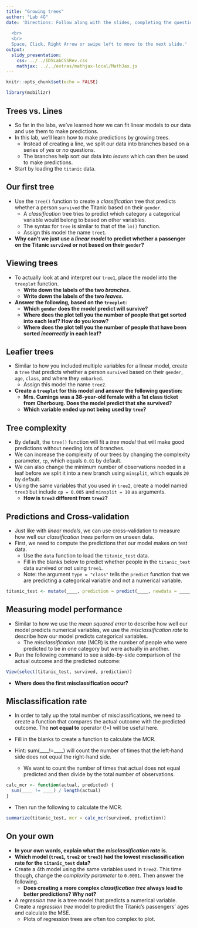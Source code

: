```yaml
---
title: "Growing trees"
author: "Lab 4G"
date: 'Directions: Follow along with the slides, completing the questions in <font color=#25679E><b>blue</b></font> on your computer, and answering the questions in **red** in your journal.  
  
  <br>
  <br>
  Space, Click, Right Arrow or swipe left to move to the next slide.'
output: 
  slidy_presentation: 
    css: ../../IDSLabCSSRev.css
    mathjax: ../../extras/mathjax-local/MathJax.js
---
```


```r
knitr::opts_chunk$set(echo = FALSE)
```

```r
library(mobilizr)
```

## Trees vs. Lines

- So far in the labs, we've learned how we can fit linear models to our data and use them to make predictions.
- In this lab, we'll learn how to make predictions by growing trees.
    - Instead of creating a line, we split our data into branches based on a series of _yes_ or _no_ questions.
    - The branches help sort our data into _leaves_ which can then be used to make predictions.
- <span class="blue">Start by loading the `titanic` data.</span>


## Our first tree

- <span class="blue">Use the `tree()` function to create a _classification_ tree that predicts whether a person `survived` the Titanic based on their `gender`.</span>
    - A _classification_ tree tries to predict which category a categorical variable would belong to based on other variables.
    - The syntax for `tree` is similar to that of the `lm()` function.
    - <span class="blue">Assign this model the name `tree1`.</span>

- **Why can't we just use a _linear model_ to predict whether a passenger on the Titanic `survived` or not based on their `gender`?**


## Viewing trees

- <span class="blue">To actually look at and interpret our `tree1`, place the model into the `treeplot` function.</span>
    - **Write down the labels of the two _branches_.**
    - **Write down the labels of the two _leaves_.**
- **Answer the following, based on the `treeplot`:**
    - **Which `gender` does the model predict will survive?**
    - **Where does the plot tell you the number of people that get sorted into each leaf? How do you know?**
    - **Where does the plot tell you the number of people that have been sorted _incorrectly_ in each leaf?**


## Leafier trees

- <span class="blue">Similar to how you included multiple variables for a linear model, create a `tree` that predicts whether a person `survived` based on their `gender`, `age`, `class`, and where they `embarked`.</span>
    - <span class="blue">Assign this model the name `tree2`.</span>
- **Create a `treeplot` for this model and answer the following question:**
    - **Mrs. Cumings was a 38-year-old female with a 1st class ticket from Cherbourg. Does the model predict that she survived?**
    - **Which variable ended up not being used by `tree`?**


## Tree complexity

- By default, the `tree()` function will fit a _tree model_ that will make good predictions without needing lots of branches.
- We can increase the complexity of our trees by changing the complexity parameter, `cp`, which equals `0.01` by default.
- We can also change the minimum number of observations needed in a leaf before we split it into a new branch using `minsplit`, which equals `20` by default.
- <span class="blue">Using the same variables that you used in `tree2`, create a model named `tree3` but include `cp = 0.005` and `minsplit = 10` as arguments.</span>
    - **How is `tree3` different from `tree2`?**

## Predictions and Cross-validation

- Just like with _linear models_, we can use cross-validation to measure how well our _classification trees_ perform on unseen data.
- First, we need to compute the predictions that our model makes on test data.
    - <span class="blue">Use the `data` function to load the `titanic_test` data.</span>
    - <span class="blue">Fill in the blanks below to predict whether people in the `titanic_test` data survived or not using `tree1`.</span>
    - Note: the argument `type = "class"` tells the `predict` function that we are predicting a categorical variable and not a numerical variable.

```r
titanic_test <- mutate(____, prediction = predict(____, newdata = ____, type = "class"))
```


## Measuring model performance

- Similar to how we use the _mean squared error_ to describe how well our model predicts numerical variables, we use the _misclassification rate_ to describe how our model predicts categorical variables.
    - The _misclassification rate_ (MCR) is the number of people who were predicted to be in one category but were actually in another.
    
- <span class="blue">Run the following command to see a side-by-side comparison of the actual outcome and the predicted outcome:</span>

```r
View(select(titanic_test, survived, prediction))
```

- **Where does the first misclassification occur?**

## Misclassification rate

- In order to tally up the total number of misclassifications, we need to create a function that compares the actual outcome with the predicted outcome. The <b>not equal to</b> operator (!=) will be useful here.

- <span class="blue">Fill in the blanks to create a function to calculate the MCR.</span>

 - Hint: sum(____!=____) will count the number of times that the left-hand side does not equal the right-hand side.
    - We want to count the number of times that actual does not equal predicted and then divide by the total number of observations.


```r
calc_mcr <- function(actual, predicted) {
  sum(____ != ____) / length(actual)
}
```

- <span class="blue">Then run the following to calculate the MCR.</span>

```r
summarize(titanic_test, mcr = calc_mcr(survived, prediction))
```


## On your own

- **In your own words, explain what the _misclassification rate_ is.**
- **Which model (`tree1`, `tree2` or `tree3`) had the lowest misclassification rate for the `titanic_test` data?**
- <span class="blue">Create a 4th model using the same variables used in `tree2`. This time though, change the _complexity parameter_ to `0.0001`. Then answer the following.</span>
    - **Does creating a more complex _classification tree_ always lead to better predictions? Why not?**
- <span class="blue">A _regression tree_ is a tree model that predicts a numerical variable. Create a _regression tree_ model to predict the Titanic's passengers' ages and calculate the MSE.</span>
    - Plots of regression trees are often too complex to plot.